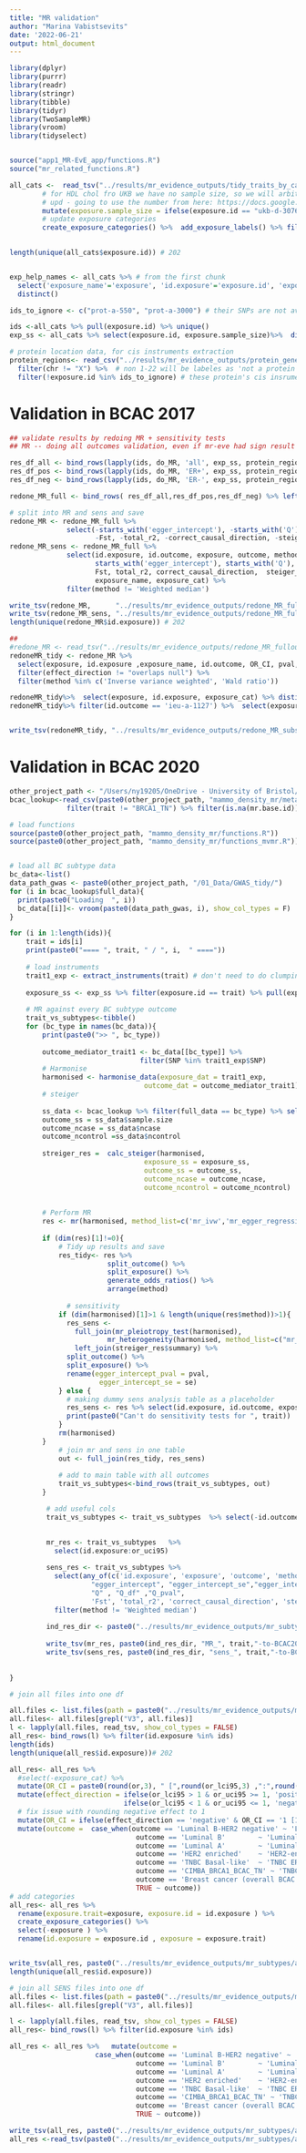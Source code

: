 ```yaml
---
title: "MR validation"
author: "Marina Vabistsevits"
date: '2022-06-21'
output: html_document
---
```


```r

library(dplyr)
library(purrr)
library(readr)
library(stringr)
library(tibble)
library(tidyr)
library(TwoSampleMR)
library(vroom)
library(tidyselect)


source("app1_MR-EvE_app/functions.R")
source("mr_related_functions.R")
```


```r
all_cats <-  read_tsv("../results/mr_evidence_outputs/tidy_traits_by_catV3.tsv") %>%  # made in explore_mr_results.Rmd
        # for HDL chol fro UKB we have no sample size, so we will arbitrarily add 400,000 (needed for Fstat calc)
        # upd - going to use the number from here: https://docs.google.com/spreadsheets/d/1kvPoupSzsSFBNSztMzl04xMoSC3Kcx3CrjVf4yBmESU/edit#gid=227859291&range=B75
        mutate(exposure.sample_size = ifelse(exposure.id == "ukb-d-30760_irnt", 361194, exposure.sample_size)) %>% 
        # update exposure categories 
        create_exposure_categories() %>%  add_exposure_labels() %>% filter(exposure_cat != 'other') 
        

length(unique(all_cats$exposure.id)) # 202


exp_help_names <- all_cats %>% # from the first chunk
  select('exposure_name'='exposure', 'id.exposure'='exposure.id', 'exposure_cat') %>% 
  distinct()

ids_to_ignore <- c("prot-a-550", "prot-a-3000") # their SNPs are not available in outcomes

ids <-all_cats %>% pull(exposure.id) %>% unique()
exp_ss <- all_cats %>% select(exposure.id, exposure.sample_size)%>%  distinct()

# protein location data, for cis instruments extraction
protein_regions<- read_csv("../results/mr_evidence_outputs/protein_gene_regions_ids.csv") %>% 
  filter(chr != "X") %>%  # non 1-22 will be labeles as 'not a protein'
  filter(!exposure.id %in% ids_to_ignore) # these protein's cis insruments are not available in BC output; so treating them not as proteins, we get their cis+trans SNPs
```




# Validation in BCAC 2017

```r
## validate results by redoing MR + sensitivity tests
## MR -- doing all outcomes validation, even if mr-eve had sign result only for one or two types

res_df_all <- bind_rows(lapply(ids, do_MR, 'all', exp_ss, protein_regions)) 
res_df_pos <- bind_rows(lapply(ids, do_MR, 'ER+', exp_ss, protein_regions)) 
res_df_neg <- bind_rows(lapply(ids, do_MR, 'ER-', exp_ss, protein_regions))

redone_MR_full <- bind_rows( res_df_all,res_df_pos,res_df_neg) %>% left_join(exp_help_names) %>% arrange(id.outcome)

# split into MR and sens and save
redone_MR <- redone_MR_full %>% 
              select(-starts_with('egger_intercept'), -starts_with('Q'),
                     -Fst, -total_r2, -correct_causal_direction, -steiger_pval,-starts_with("snp_r2"))
redone_MR_sens <- redone_MR_full %>% 
              select(id.exposure, id.outcome, exposure, outcome, method, nsnp, used_instrument,
                     starts_with('egger_intercept'), starts_with('Q'), 
                     Fst, total_r2, correct_causal_direction,  steiger_pval, starts_with("snp_r2"),
                     exposure_name, exposure_cat) %>% 
              filter(method != 'Weighted median')

write_tsv(redone_MR,      "../results/mr_evidence_outputs/redone_MR_fulloutputV3cis.tsv")
write_tsv(redone_MR_sens, "../results/mr_evidence_outputs/redone_MR_fulloutput_sensV3cis.tsv")
length(unique(redone_MR$id.exposure)) # 202

##
#redone_MR <- read_tsv("../results/mr_evidence_outputs/redone_MR_fulloutputV3.tsv")
redoneMR_tidy <- redone_MR %>%  
  select(exposure, id.exposure ,exposure_name, id.outcome, OR_CI, pval, effect_direction , nsnp, method, exposure_cat) %>% 
  filter(effect_direction != "overlaps null") %>% 
  filter(method %in% c('Inverse variance weighted', 'Wald ratio'))

redoneMR_tidy%>%  select(exposure, id.exposure, exposure_cat) %>% distinct() %>% count(exposure_cat)#total
redoneMR_tidy%>% filter(id.outcome == 'ieu-a-1127') %>%  select(exposure, id.exposure, exposure_cat) %>% distinct() %>% count(exposure_cat) # selected outcome


write_tsv(redoneMR_tidy, "../results/mr_evidence_outputs/redone_MR_subsetoutput_ivwV3cis.tsv") ### this is used in mediator validation

```


# Validation in BCAC 2020


```r
other_project_path <- "/Users/ny19205/OneDrive - University of Bristol/Documents - OneDrive/Mini-project4/"
bcac_lookup<-read_csv(paste0(other_project_path, "mammo_density_mr/metadata/data_lookup_BCAC.csv")) %>% 
              filter(trait != "BRCA1_TN") %>% filter(is.na(mr.base.id))

# load functions
source(paste0(other_project_path, "mammo_density_mr/functions.R"))
source(paste0(other_project_path, "mammo_density_mr/functions_mvmr.R"))


# load all BC subtype data
bc_data<-list()
data_path_gwas <- paste0(other_project_path, "/01_Data/GWAS_tidy/")
for (i in bcac_lookup$full_data){
  print(paste0("Loading  ", i))
  bc_data[[i]]<- vroom(paste0(data_path_gwas, i), show_col_types = F) 
}

```


```r

for (i in 1:length(ids)){
    trait = ids[i]
    print(paste0("==== ", trait, " / ", i,  " ===="))
  
    # load instruments
    trait1_exp <- extract_instruments(trait) # don't need to do clumping as it is already do in the extarct function 
  
    exposure_ss <- exp_ss %>% filter(exposure.id == trait) %>% pull(exposure.sample_size)
    
    # MR against every BC subtype outcome
    trait_vs_subtypes<-tibble()
    for (bc_type in names(bc_data)){
        print(paste0(">> ", bc_type))
   
        outcome_mediator_trait1 <- bc_data[[bc_type]] %>%
                                filter(SNP %in% trait1_exp$SNP)
        # Harmonise 
        harmonised <- harmonise_data(exposure_dat = trait1_exp, 
                                 outcome_dat = outcome_mediator_trait1)
        # steiger
     
        ss_data <- bcac_lookup %>% filter(full_data == bc_type) %>% select(sample.size, ncase, ncontrol)
        outcome_ss = ss_data$sample.size
        outcome_ncase = ss_data$ncase
        outcome_ncontrol =ss_data$ncontrol
        
        streiger_res =  calc_steiger(harmonised, 
                                 exposure_ss = exposure_ss, 
                                 outcome_ss = outcome_ss,
                                 outcome_ncase = outcome_ncase,
                                 outcome_ncontrol = outcome_ncontrol) 
  
        
        # Perform MR
        res <- mr(harmonised, method_list=c('mr_ivw','mr_egger_regression','mr_weighted_median', 'mr_wald_ratio')) 
        
        if (dim(res)[1]!=0){
            # Tidy up results and save
            res_tidy<- res %>%
                        split_outcome() %>% 
                        split_exposure() %>% 
                        generate_odds_ratios() %>% 
                        arrange(method)
            
              # sensitivity
            if (dim(harmonised)[1]>1 & length(unique(res$method))>1){
              res_sens <-
                full_join(mr_pleiotropy_test(harmonised),
                        mr_heterogeneity(harmonised, method_list=c("mr_egger_regression", "mr_ivw"))) %>% 
                left_join(streiger_res$summary) %>% 
              split_outcome() %>%
              split_exposure() %>% 
              rename(egger_intercept_pval = pval,
                      egger_intercept_se = se)
            } else {
              # making dummy sens analysis table as a placeholder
              res_sens <- res %>% select(id.exposure, id.outcome, exposure, outcome, nsnp) %>% distinct() %>% mutate(method = "NO SENSITIVITY")
              print(paste0("Can't do sensitivity tests for ", trait))
            }
            rm(harmonised)
        }  
            # join mr and sens in one table
            out <- full_join(res_tidy, res_sens)
            
            # add to main table with all outcomes
            trait_vs_subtypes<-bind_rows(trait_vs_subtypes, out)
        }

         # add useful cols
         trait_vs_subtypes <- trait_vs_subtypes  %>% select(-id.outcome) %>% distinct()

         
         mr_res <- trait_vs_subtypes   %>% 
           select(id.exposure:or_uci95)
         
         sens_res <- trait_vs_subtypes %>% 
           select(any_of(c('id.exposure', 'exposure', 'outcome', 'method', 'nsnp',
                    "egger_intercept", "egger_intercept_se","egger_intercept_pval"  , 
                    "Q" , "Q_df" ,"Q_pval",
                    'Fst', 'total_r2', 'correct_causal_direction', 'steiger_pval',  "snp_r2.exposure" ,"snp_r2.outcome" ))) %>% 
           filter(method != 'Weighted median')
         
         ind_res_dir <- paste0("../results/mr_evidence_outputs/mr_subtypes/per_exposure/")
         
         write_tsv(mr_res, paste0(ind_res_dir, "MR_", trait,"-to-BCAC2020_subtypesV3.tsv" ))
         write_tsv(sens_res, paste0(ind_res_dir, "sens_", trait,"-to-BCAC2020_subtypesV3.tsv" ))
          
           
} 

```


```r
# join all files into one df

all.files <- list.files(path = paste0("../results/mr_evidence_outputs/mr_subtypes/per_exposure/"), pattern = paste0("^MR*"), full.names = T)
all.files<- all.files[grepl("V3", all.files)]
l <- lapply(all.files, read_tsv, show_col_types = FALSE)
all_res<- bind_rows(l) %>% filter(id.exposure %in% ids)
length(ids)
length(unique(all_res$id.exposure))# 202

all_res<- all_res %>% 
  #select(-exposure_cat) %>% 
  mutate(OR_CI = paste0(round(or,3), " [",round(or_lci95,3) ,":",round(or_uci95,3), "]")) %>% 
  mutate(effect_direction = ifelse(or_lci95 > 1 & or_uci95 >= 1, 'positive',
                            ifelse(or_lci95 < 1 & or_uci95 <= 1, 'negative', 'overlaps null'))) %>% 
  # fix issue with rounding negative effect to 1 
  mutate(OR_CI = ifelse(effect_direction == 'negative' & OR_CI == '1 [1:1]', "0.99 [0.99:0.99]", OR_CI)) %>% 
  mutate(outcome =  case_when(outcome == 'Luminal B-HER2 negative' ~ 'LuminalB1 ER+PR+HER-',
                               outcome == 'Luminal B'        ~ 'LuminalB2 ER+PR+HER+',
                               outcome == 'Luminal A'        ~ 'LuminalA ER+PR+HER-',
                               outcome == 'HER2 enriched'    ~ 'HER2-enriched ER-PR-HER+',
                               outcome == 'TNBC Basal-like'  ~ 'TNBC ER-PR-HER-',
                               outcome == 'CIMBA_BRCA1_BCAC_TN' ~ 'TNBC_BRCA1 ER-PR-HER-',
                               outcome == 'Breast cancer (overall BCAC 2020)' ~ 'Breast cancer BCAC 2020',
                               TRUE ~ outcome))
# add categories
all_res<- all_res %>% 
  rename(exposure.trait=exposure, exposure.id = id.exposure ) %>%
  create_exposure_categories() %>% 
  select(-exposure ) %>% 
  rename(id.exposure = exposure.id , exposure = exposure.trait)


write_tsv(all_res, paste0("../results/mr_evidence_outputs/mr_subtypes/all_traits_MR_vs_BCAC2020V3.tsv"))
length(unique(all_res$id.exposure))
```



```r
# join all SENS files into one df
all.files <- list.files(path = paste0("../results/mr_evidence_outputs/mr_subtypes/per_exposure"), pattern = paste0("^sens*"), full.names = T)
all.files<- all.files[grepl("V3", all.files)]

l <- lapply(all.files, read_tsv, show_col_types = FALSE)
all_res<- bind_rows(l) %>% filter(id.exposure %in% ids)

all_res <- all_res %>%   mutate(outcome =
                     case_when(outcome == 'Luminal B-HER2 negative' ~ 'LuminalB1 ER+PR+HER-',
                               outcome == 'Luminal B'        ~ 'LuminalB2 ER+PR+HER+',
                               outcome == 'Luminal A'        ~ 'LuminalA ER+PR+HER-',
                               outcome == 'HER2 enriched'    ~ 'HER2-enriched ER-PR-HER+',
                               outcome == 'TNBC Basal-like'  ~ 'TNBC ER-PR-HER-',
                               outcome == 'CIMBA_BRCA1_BCAC_TN' ~ 'TNBC_BRCA1 ER-PR-HER-',
                               outcome == 'Breast cancer (overall BCAC 2020)' ~ 'Breast cancer BCAC 2020',
                               TRUE ~ outcome))

write_tsv(all_res, paste0("../results/mr_evidence_outputs/mr_subtypes/all_traits_sensMR_vs_BCAC2020V3.tsv"))
all_res <-read_tsv(paste0("../results/mr_evidence_outputs/mr_subtypes/all_traits_sensMR_vs_BCAC2020V3.tsv"))

```




